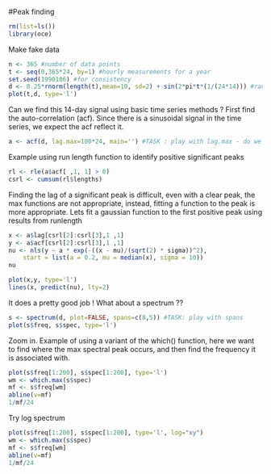 #Peak finding
```r
rm(list=ls())
library(oce)
```

Make fake data
```r
n <- 365 #number of data points
t <- seq(0,365*24, by=1) #hourly measurements for a year
set.seed(1990106) #for consistency
d <- 0.25*rnorm(length(t),mean=10, sd=2) + sin(2*pi*t*(1/(24*14))) #random noise + sinusoidal signal with 14 day period
plot(t,d, type='l')
```

Can we find this 14-day signal using basic time series methods ? First find the auto-correlation (acf). Since there is a sinusoidal signal in the time series, we expect the acf reflect it.

```r
a <- acf(d, lag.max=100*24, main='') #TASK : play with lag.max - do we expect some sort of trend as it is increased?
```

Example using run length function to identify positive significant peaks

```r
rl <- rle(a$acf[ ,1, 1] > 0)
csrl <- cumsum(rl$lengths)
```

Finding the lag of a significant peak is difficult, even with a clear peak, the max functions are not appropriate, instead, fitting a function to the peak is more appropriate. Lets fit a gaussian function to the first positive peak using results from runlength

```r
x <- a$lag[csrl[2]:csrl[3],1 ,1]
y <- a$acf[csrl[2]:csrl[3],1 ,1]
nu <- nls(y ~ a * exp(-((x - mu)/(sqrt(2) * sigma))^2), 
    start = list(a = 0.2, mu = median(x), sigma = 10))
nu

plot(x,y, type='l')
lines(x, predict(nu), lty=2)
```

It does a pretty good job ! What about a spectrum ??

```r
s <- spectrum(d, plot=FALSE, spans=c(8,5)) #TASK: play with spans
plot(s$freq, s$spec, type='l')
```

Zoom in. Example of using a variant of the which() function, here we want to find where the max spectral peak occurs, and then find the frequency it is associated with.

```r
plot(s$freq[1:200], s$spec[1:200], type='l')
wm <- which.max(s$spec)
mf <- s$freq[wm]
abline(v=mf)
1/mf/24
```

Try log spectrum
```r
plot(s$freq[1:200], s$spec[1:200], type='l', log="xy")
wm <- which.max(s$spec)
mf <- s$freq[wm]
abline(v=mf)
1/mf/24
```







